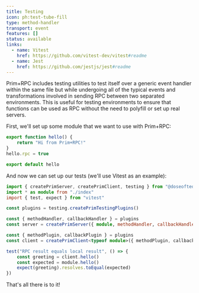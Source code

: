 ```yaml
---
title: Testing
icon: ph:test-tube-fill
type: method-handler
transport: event
features: []
status: available
links:
  - name: Vitest
    href: https://github.com/vitest-dev/vitest#readme
  - name: Jest
    href: https://github.com/jestjs/jest#readme
---
```



Prim+RPC includes testing utilities to test itself over a generic event handler within the same file but while
undergoing all of the typical events and transformations involved in sending RPC between two separated environments.
This is useful for testing environments to ensure that functions can be used as RPC without the need to polyfill or set
up real servers.

First, we'll set up some module that we want to use with Prim+RPC:

<CodeFile filename="index.ts">

```typescript
export function hello() {
	return "Hi from Prim+RPC!"
}
hello.rpc = true

export default hello
```

</CodeFile>

And now we can set up our tests (we'll use Vitest as an example):

<CodeFile filename="index.test.ts">

```typescript
import { createPrimServer, createPrimClient, testing } from "@doseofted/prim-rpc"
import * as module from "./index"
import { test, expect } from "vitest"

const plugins = testing.createPrimTestingPlugins()

const { methodHandler, callbackHandler } = plugins
const server = createPrimServer({ module, methodHandler, callbackHandler })

const { methodPlugin, callbackPlugin } = plugins
const client = createPrimClient<typeof module>({ methodPlugin, callbackPlugin })

test("RPC result equals local result", () => {
	const greeting = client.hello()
	const expected = module.hello()
	expect(greeting).resolves.toEqual(expected)
})
```

</CodeFile>

That's all there is to it!

